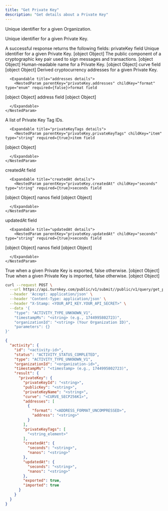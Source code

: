 ```yaml
---
title: "Get Private Key"
description: "Get details about a Private Key"
---
```



<Authorizations />

<H3Bordered text="Body" />

<ParamField body="organizationId" type="string" required={true}>

Unique identifier for a given Organization.
</ParamField>

<ParamField body="privateKeyId" type="string" required={true}>

Unique identifier for a given Private Key.
</ParamField>


<H3Bordered text="Response" />
A successful response returns the following fields:

<ResponseField name="privateKey" type="object" required>
  privateKey field

  <Expandable title="privateKey details">
    <NestedParam parentKey="privateKey" childKey="privateKeyId" type="string" required={true}>Unique identifier for a given Private Key.
[object Object]</NestedParam>
<NestedParam parentKey="privateKey" childKey="publicKey" type="string" required={true}>The public component of a cryptographic key pair used to sign messages and transactions.
[object Object]</NestedParam>
<NestedParam parentKey="privateKey" childKey="privateKeyName" type="string" required={true}>Human-readable name for a Private Key.
[object Object]</NestedParam>
<NestedParam parentKey="privateKey" childKey="curve" type="enum" required={true}>curve field
[object Object]</NestedParam>
<NestedParam parentKey="privateKey" childKey="addresses" type="array" required={true}>
      Derived cryptocurrency addresses for a given Private Key.

      <Expandable title="addresses details">
        <NestedParam parentKey="privateKey.addresses" childKey="format" type="enum" required={false}>format field
[object Object]</NestedParam>
<NestedParam parentKey="privateKey.addresses" childKey="address" type="string" required={false}>address field
[object Object]</NestedParam>

      </Expandable>
    </NestedParam>
<NestedParam parentKey="privateKey" childKey="privateKeyTags" type="array" required={true}>
      A list of Private Key Tag IDs.

      <Expandable title="privateKeyTags details">
        <NestedParam parentKey="privateKey.privateKeyTags" childKey="item" type="string" required={true}>item field
[object Object]</NestedParam>

      </Expandable>
    </NestedParam>
<NestedParam parentKey="privateKey" childKey="createdAt" type="object" required={true}>
      createdAt field

      <Expandable title="createdAt details">
        <NestedParam parentKey="privateKey.createdAt" childKey="seconds" type="string" required={true}>seconds field
[object Object]</NestedParam>
<NestedParam parentKey="privateKey.createdAt" childKey="nanos" type="string" required={true}>nanos field
[object Object]</NestedParam>

      </Expandable>
    </NestedParam>
<NestedParam parentKey="privateKey" childKey="updatedAt" type="object" required={true}>
      updatedAt field

      <Expandable title="updatedAt details">
        <NestedParam parentKey="privateKey.updatedAt" childKey="seconds" type="string" required={true}>seconds field
[object Object]</NestedParam>
<NestedParam parentKey="privateKey.updatedAt" childKey="nanos" type="string" required={true}>nanos field
[object Object]</NestedParam>

      </Expandable>
    </NestedParam>
<NestedParam parentKey="privateKey" childKey="exported" type="boolean" required={true}>True when a given Private Key is exported, false otherwise.
[object Object]</NestedParam>
<NestedParam parentKey="privateKey" childKey="imported" type="boolean" required={true}>True when a given Private Key is imported, false otherwise.
[object Object]</NestedParam>

  </Expandable>
</ResponseField>

<RequestExample>

```bash cURL
curl --request POST \
  --url https://api.turnkey.com/public/v1/submit//public/v1/query/get_private_key \
  --header 'Accept: application/json' \
  --header 'Content-Type: application/json' \
  --header "X-Stamp: <YOUR_API_KEY.YOUR_API_SECRET>" \
  --data '{
    "type": "ACTIVITY_TYPE_UNKNOWN_V1",
    "timestampMs": "<string> (e.g., 1744995802723)",
    "organizationId": "<string> (Your Organization ID)",
    "parameters": {}
}'
```

</RequestExample>

<ResponseExample>

```json 200
{
  "activity": {
    "id": "<activity-id>",
    "status": "ACTIVITY_STATUS_COMPLETED",
    "type": "ACTIVITY_TYPE_UNKNOWN_V1",
    "organizationId": "<organization-id>",
    "timestampMs": "<timestamp> (e.g., 1744995802723)",
    "result": {
      "privateKey": {
        "privateKeyId": "<string>",
        "publicKey": "<string>",
        "privateKeyName": "<string>",
        "curve": "<CURVE_SECP256K1>",
        "addresses": [
          {
            "format": "<ADDRESS_FORMAT_UNCOMPRESSED>",
            "address": "<string>"
          }
        ],
        "privateKeyTags": [
          "<string_element>"
        ],
        "createdAt": {
          "seconds": "<string>",
          "nanos": "<string>"
        },
        "updatedAt": {
          "seconds": "<string>",
          "nanos": "<string>"
        },
        "exported": true,
        "imported": true
      }
    }
  }
}
```

</ResponseExample>
